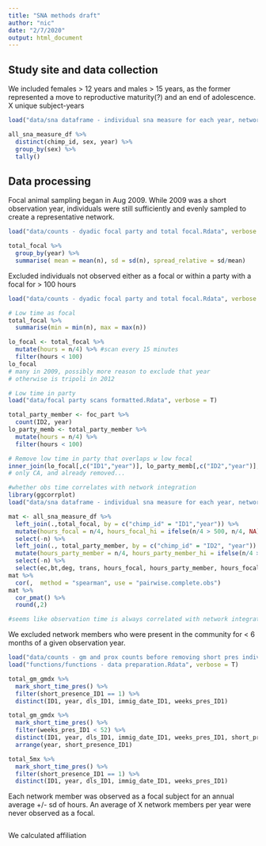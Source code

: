 ```yaml
---
title: "SNA methods draft"
author: "nic"
date: "2/7/2020"
output: html_document
---
```


## Study site and data collection

We included females > 12 years and males > 15 years, as the former represented a move to reproductive maturity(?) and an end of adolescence. X unique subject-years

```r
load("data/sna dataframe - individual sna measure for each year, network sex, & behavior.Rdata", verbose = TRUE)

all_sna_measure_df %>%
  distinct(chimp_id, sex, year) %>%
  group_by(sex) %>%
  tally()


```

## Data processing

Focal animal sampling began in Aug 2009. While 2009 was a short observation year, individuals were still sufficiently and evenly sampled to create a representative network.

```r
load("data/counts - dyadic focal party and total focal.Rdata", verbose = T)

total_focal %>%
  group_by(year) %>%
  summarise( mean = mean(n), sd = sd(n), spread_relative = sd/mean)

```

Excluded individuals not observed either as a focal or within a party with a focal for > 100 hours 


```r
load("data/counts - dyadic focal party and total focal.Rdata", verbose = T)

# Low time as focal
total_focal %>%
  summarise(min = min(n), max = max(n))

lo_focal <- total_focal %>%
  mutate(hours = n/4) %>% #scan every 15 minutes
  filter(hours < 100)
lo_focal
# many in 2009, possibly more reason to exclude that year
# otherwise is tripoli in 2012

# Low time in party
load("data/focal party scans formatted.Rdata", verbose = T)

total_party_member <- foc_part %>%
  count(ID2, year) 
lo_party_memb <- total_party_member %>%
  mutate(hours = n/4) %>%
  filter(hours < 100)

# Remove low time in party that overlaps w low focal
inner_join(lo_focal[,c("ID1","year")], lo_party_memb[,c("ID2","year")], by = c("ID1" = "ID2", "year"))
# only CA, and already removed...

#whether obs time correlates with network integration
library(ggcorrplot)
load("data/sna dataframe - individual sna measure for each year, network sex, & behavior.Rdata", verbose = TRUE)

mat <- all_sna_measure_df %>%
  left_join(.,total_focal, by = c("chimp_id" = "ID1","year")) %>%
  mutate(hours_focal = n/4, hours_focal_hi = ifelse(n/4 > 500, n/4, NA)) %>%
  select(-n) %>%
  left_join(., total_party_member, by = c("chimp_id" = "ID2", "year")) %>%
  mutate(hours_party_member = n/4, hours_party_member_hi = ifelse(n/4 > 500, n/4, NA)) %>%
  select(-n) %>%
  select(ec,bt,deg, trans, hours_focal, hours_party_member, hours_focal_hi, hours_party_member_hi) 
mat %>%
  cor(,  method = "spearman", use = "pairwise.complete.obs")
mat %>%
  cor_pmat() %>%
  round(,2)

#seems like observation time is always correlated with network integration...

```


We excluded network members who were present in the community for < 6 months of a given observation year. 

```r
load("data/counts - gm and prox counts before removing short pres individs.Rdata", verbose = T)
load("functions/functions - data preparation.Rdata", verbose = T)

total_gm_gmdx %>%
  mark_short_time_pres() %>%
  filter(short_presence_ID1 == 1) %>%
  distinct(ID1, year, dls_ID1, immig_date_ID1, weeks_pres_ID1)

total_gm_gmdx %>%
  mark_short_time_pres() %>% 
  filter(weeks_pres_ID1 < 52) %>%
  distinct(ID1, year, dls_ID1, immig_date_ID1, weeks_pres_ID1, short_presence_ID1) %>%
  arrange(year, short_presence_ID1)

total_5mx %>%
  mark_short_time_pres() %>%
  filter(short_presence_ID1 == 1) %>%
  distinct(ID1, year, dls_ID1, immig_date_ID1, weeks_pres_ID1)


```

Each network member was observed as a focal subject for an annual average +/- sd of hours.
An average of X network members per year were never observed as a focal.

```r

```

We calculated affiliation
